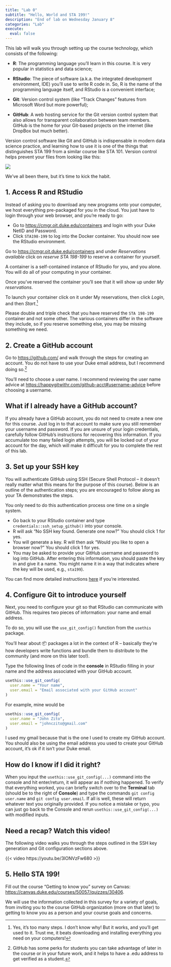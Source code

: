 ```yaml
---
title: "Lab 0"
subtitle: "Hello, World and STA 199!"
description: "End of lab on Wednesday January 8"
categories: "Lab"
execute:
  eval: false
---
```


This lab will walk you through setting up the course technology, which consists of the following:

-   **R**: The programming language you'll learn in this course. It is very popular in statistics and data science;

-   **RStudio**: The piece of software (a.k.a. the integrated development environment, IDE) you'll use to write R code in. So, R is the name of the programming language itself, and RStudio is a convenient interface;

-   **Git**: Version control system (like "Track Changes" features from Microsoft Word but more powerful);

-   **GitHub**: A web hosting service for the Git version control system that also allows for transparent collaboration between team members. GitHub is the home for your Git-based projects on the internet (like DropBox but much better).

Version control software like Git and GitHub is indispensable in modern data science practice, and learning how to use it is one of the things that distinguishes STA 199 from a similar course like STA 101. Version control helps prevent your files from looking like this:

![](images/lab-0/bad-version-control.png)

We've all been there, but it's time to kick the habit.

## 1. Access R and RStudio

Instead of asking you to download any new programs onto your computer, we host everything pre-packaged for you in the cloud. You just have to login through your web browser, and you're ready to go:

-   Go to <https://cmgr.oit.duke.edu/containers> and login with your Duke NetID and Password.
-   Click `STA198-199` to log into the Docker container. You should now see the RStudio environment.

Go to <https://cmgr.oit.duke.edu/containers> and under *Reservations available* click on *reserve STA 198-199* to reserve a container for yourself.

::: callout-note
A container is a self-contained instance of RStudio for you, and you alone. You will do all of your computing in your container.
:::

Once you've reserved the container you'll see that it will show up under *My reservations*.

To launch your container click on it under My reservations, then click *Login*, and then *Start*.[^1]

[^1]: Yes, it's too many steps. I don't know why! But it works, and you'll get used to it. Trust me, it beats downloading and installing everything you need on your computers!

::: callout-warning
Please double and triple check that you have reserved the `STA 198-199` container and not some other. The various containers differ in the software they include, so if you reserve something else, you may be missing something we need.
:::

## 2. Create a GitHub account

Go to <https://github.com/> and walk through the steps for creating an account. You do not have to use your Duke email address, but I recommend doing so.[^2]

[^2]: GitHub has some perks for students you can take advantage of later in the course or in your future work, and it helps to have a .edu address to get verified as a student.

::: callout-note
You'll need to choose a user name. I recommend reviewing the user name advice at <https://happygitwithr.com/github-acct#username-advice> before choosing a username.
:::

::: {.callout-important collapse="true"}
## What if I already have a GitHub account?

If you already have a GitHub account, you do not need to create a new one for this course. Just log in to that account to make sure you still remember your username and password. If you are unsure of your login credentials, carefully follow GitHub's instructions for recovering this information. If you accumulate too many failed login attempts, you will be locked out of your account for the day, which will make it difficult for you to complete the rest of this lab.
:::

## 3. Set up your SSH key

You will authenticate GitHub using SSH (Secure Shell Protocol – it doesn't really matter what this means for the purpose of this course). Below is an outline of the authentication steps; you are encouraged to follow along as your TA demonstrates the steps.

::: callout-note
You only need to do this authentication process one time on a single system.
:::

-   Go back to your RStudio container and type `credentials::ssh_setup_github()` into your console.
-   R will ask "No SSH key found. Generate one now?" You should click 1 for yes.
-   You will generate a key. R will then ask "Would you like to open a browser now?" You should click 1 for yes.
-   You may be asked to provide your GitHub username and password to log into GitHub. After entering this information, you should paste the key in and give it a name. You might name it in a way that indicates where the key will be used, e.g., `sta199`).

You can find more detailed instructions [here](https://github.com/DukeStatSci/github_auth_guide) if you're interested.

## 4. Configure Git to introduce yourself

Next, you need to configure your git so that RStudio can communicate with GitHub. This requires two pieces of information: your name and email address.

To do so, you will use the `use_git_config()` function from the `usethis` package.

::: callout-note
You'll hear about 📦 packages a lot in the context of R – basically they're how developers write functions and bundle them to distribute to the community (and more on this later too!).
:::

Type the following lines of code in the **console** in RStudio filling in your name and the address associated with your GitHub account.

```r
usethis::use_git_config(
  user.name = "Your name", 
  user.email = "Email associated with your GitHub account"
)
```

For example, mine would be

```r
usethis::use_git_config(
  user.name = "John Zito", 
  user.email = "johnczito@gmail.com"
)
```

I used my gmail because that is the one I used to create my GitHub account. You should also be using the email address you used to create your GitHub account, it's ok if it isn't your Duke email.

::: {.callout-important collapse="true"}
## How do I know if I did it right?

When you input the `usethis::use_git_config(...)` command into the console and hit enter/return, it will appear as if nothing happened. To verify that everything worked, you can briefly switch over to the **Terminal** tab (should be to the right of **Console**) and type the commands `git config user.name` and `git config user.email`. If all is well, these will return whatever text you originally provided. If you notice a mistake or typo, you can just go back to the Console and rerun `usethis::use_git_config(...)` with modified inputs.
:::

::: {.callout-tip collapse="true"}
## Need a recap? Watch this video!

The following video walks you through the steps outlined in the SSH key generation and Git configuration sections above.

{{< video https://youtu.be/3lONVzFw680 >}}
:::

## 5. Hello STA 199!

Fill out the course "Getting to know you" survey on Canvas: <https://canvas.duke.edu/courses/50057/quizzes/30406>.

We will use the information collected in this survey for a variety of goals, from inviting you to the course GitHub organization (more on that later) to getting to know you as a person and your course goals and concerns.
